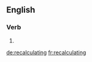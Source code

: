 ==English==

===Verb===
{{head|en}}

# {{present participle of|recalculate|lang=en}}

[[de:recalculating]]
[[fr:recalculating]]